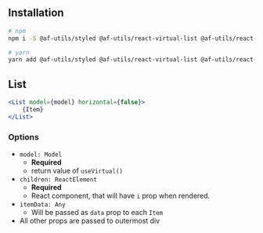 
## Installation

```bash
# npm
npm i -S @af-utils/styled @af-utils/react-virtual-list @af-utils/react-virtual-headless @babel/runtime prop-types

# yarn
yarn add @af-utils/styled @af-utils/react-virtual-list @af-utils/react-virtual-headless @babel/runtime prop-types
```

## List

```jsx
<List model={model} horizontal={false}>
    {Item}
</List>
```

### Options

-   `model: Model`
    -   **Required**
    -   return value of `useVirtual()`
-   `children: ReactElement`
    -   **Required**
    -   React component, that will have `i` prop when rendered.
-   `itemData: Any`
    -   Will be passed as `data` prop to each `Item`
-   All other props are passed to outermost div

